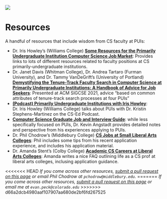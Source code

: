 ![](assets/img/cs-pui-listing.jpg)

# Resources


A handful of resources that include wisdom from CS faculty at PUIs:

- Dr. Iris Howley's (Williams College) [**Some Resources for the Primarily Undergraduate Institution Computer Science Job Market**](https://docs.google.com/document/d/1JGyp7_NJKDAjCpsm8Z5_lty0P76jk3bhPPMdQJaF0nw/edit?usp=sharing): Provides links to lots of different resources related to faculty positions at CS primarily-undergraduate institutions. 
- Dr. Janet Davis (Whitman College), Dr. Andrea Tartaro (Furman University), and Dr. Tammy VanDeGrift's (University of Portland) [**Demystifying the Tenure-Track Faculty Search in Computer Science at Primarily Undergraduate Institutions: A Handbook of Advice for Job Seekers**](https://dl.acm.org/doi/10.1145/3408877.3432512): Presented at ACM SIGCSE 2021, advice "based on common attributes of tenure-track search processes at four PUIs"
- [**(Podcast) Primarily Undergraduate Institutions with Iris Howley**](https://csedpodcast.org/blog/s3ep10_primarily_undergraduate_institutions/): Dr. Iris Howley (Williams College) talks about PUIs with Dr. Kristin Stephens-Martinez on the CS-Ed Podcast.
- [**Computer Science Graduate Job and Interview Guide**](https://csguides.github.io/grad-job-guide/): while less specifically focused on PUIs, Dr. Kevin Angstadt provides detailed notes and perspective from his experiences applying to PUIs. 
- Dr. Phil Chodrow's (Middlebury College) [**CS Jobs at Small Liberal Arts Colleges**](https://www.philchodrow.prof/job_app.html): Phil includes some tips from his recent application experience, and includes his application material. 
- Dr. Amanda Stent's (Colby College) [**Academic CS Careers at Liberal Arts Colleges**](https://medium.com/@ajstent/academic-cs-careers-at-liberal-arts-colleges-917b0d3e82ab): Amanda writes a nice FAQ outlining life as a CS prof at liberal arts colleges, inclusing application guidance.  

<<<<<<< HEAD
*If you come across other resources, [submit a pull request on this page](https://github.com/cs-pui/cs-pui.github.io/blob/master/resources.md) or email Phil Chodrow at `pchodrow@middlebury.edu`.*
=======
_If you come across other resources, [submit a pull request on this page](https://github.com/cs-pui/cs-pui.github.io/blob/master/resources.md) or email me at `evan.peck@colorado.edu`_
>>>>>>> d66a2dcb4980aaf107907aa680de2bf6fd267525
